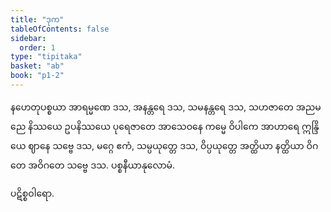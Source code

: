 ```yaml
---
title: "ဒုက"
tableOfContents: false
sidebar:
  order: 1
type: "tipitaka"
basket: "ab"
book: "p1-2"
---
```



<DynamicBreadcrumb />

<Division number="16" book="p1-2" e="ch" v="37" p="113">

<Paragraph number="675" book="p1-2">
နဟေတုပစ္စယာ အာရမ္မဏေ ဒသ, အနန္တရေ ဒသ, သမနန္တရေ ဒသ, သဟဇာတေ အညမညေ နိဿယေ ဥပနိဿယေ ပုရေဇာတေ အာသေဝနေ ကမ္မေ ဝိပါကေ အာဟာရေ ဣန္ဒြိယေ ဈာနေ သဗ္ဗေ ဒသ, မဂ္ဂေ ဧကံ, သမ္ပယုတ္တေ ဒသ, ဝိပ္ပယုတ္တေ အတ္ထိယာ နတ္ထိယာ ဝိဂတေ အဝိဂတေ သဗ္ဗေ ဒသ.

</Paragraph>
</Division>

<Paragraph number="676" type="center" book="p1-2">
ပစ္စနီယာနုလောမံ.

  
ပဋိစ္စဝါရော.
</Paragraph>